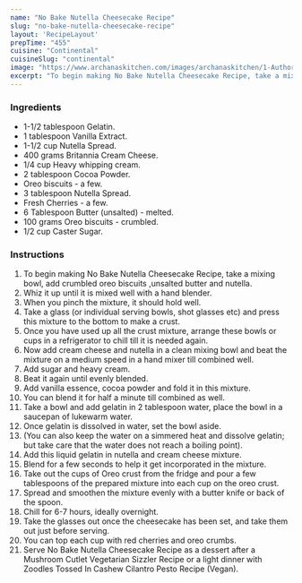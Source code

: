 ---
name: "No Bake Nutella Cheesecake Recipe"
slug: "no-bake-nutella-cheesecake-recipe"
layout: 'RecipeLayout'
prepTime: "455"
cuisine: "Continental"
cuisineSlug: "continental"
image: "https://www.archanaskitchen.com/images/archanaskitchen/1-Author/pooja/No_bake_Nutella_Cheesecake.jpg"
excerpt: "To begin making No Bake Nutella Cheesecake Recipe, take a mixing bowl, add crumbled oreo biscuits ,unsalted butter and nutella"
---

### Ingredients

- 1-1/2 tablespoon Gelatin.
- 1 tablespoon Vanilla Extract.
- 1-1/2 cup Nutella Spread.
- 400 grams Britannia Cream Cheese.
- 1/4 cup Heavy whipping cream.
- 2 tablespoon Cocoa Powder.
- Oreo biscuits - a few.
- 3 tablespoon Nutella Spread.
- Fresh Cherries - a few.
- 6 Tablespoon Butter (unsalted) - melted.
- 100 grams Oreo biscuits - crumbled.
- 1/2 cup Caster Sugar.

### Instructions

1. To begin making No Bake Nutella Cheesecake Recipe, take a mixing bowl, add crumbled oreo biscuits ,unsalted butter and nutella.
1. Whiz it up until it is mixed well with a hand blender.
1. When you pinch the mixture, it should hold well.
1. Take a glass (or individual serving bowls, shot glasses etc) and press this mixture to the bottom to make a crust.
1. Once you have used up all  the crust mixture, arrange these bowls or cups in a refrigerator to chill till it is needed again.
1. Now add cream cheese and nutella in a clean mixing bowl and beat the mixture on a medium speed in a hand mixer till combined well.
1. Add sugar and heavy cream.
1. Beat it again until evenly blended.
1. Add vanilla essence, cocoa powder and fold it in this mixture.
1. You can blend it for half a minute till combined as well.
1. Take a bowl and add gelatin in 2 tablespoon water, place the bowl in a saucepan of lukewarm water.
1. Once gelatin is dissolved in water, set the bowl aside.
1. (You can also keep the water on a simmered heat and dissolve gelatin; but take care that the water does not reach a boiling point).
1. Add this liquid gelatin in nutella and cream cheese mixture.
1. Blend for a few seconds to help it get incorporated in the mixture.
1. Take out the cups of Oreo crust from the fridge and pour a few tablespoons of the prepared mixture into each cup on the oreo crust.
1. Spread and smoothen the mixture evenly with a butter knife or back of the spoon.
1. Chill for 6-7 hours, ideally overnight.
1. Take the glasses out once the cheesecake has been set, and take them out just before serving.
1. You can top each cup with red cherries and oreo crumbs.
1. Serve No Bake Nutella Cheesecake Recipe as a dessert after a Mushroom Cutlet Vegetarian Sizzler Recipe or a light dinner with Zoodles Tossed In Cashew Cilantro Pesto Recipe (Vegan).
